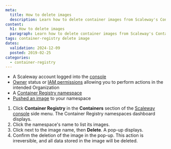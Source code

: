 ```yaml
---
meta:
  title: How to delete images
  description: Learn how to delete container images from Scaleway's Container Registry.
content:
  h1: How to delete images
  paragraph: Learn how to delete container images from Scaleway's Container Registry.
tags: container-registry delete image
dates:
  validation: 2024-12-09
  posted: 2019-02-25
categories:
  - container-registry
---
```


<Macro id="requirements" />

- A Scaleway account logged into the [console](https://console.scaleway.com)
- [Owner](/identity-and-access-management/iam/concepts/#owner) status or [IAM permissions](/identity-and-access-management/iam/concepts/#permission) allowing you to perform actions in the intended Organization
- A [Container Registry namespace](/containers/container-registry/how-to/create-namespace/)
- [Pushed an image](/containers/container-registry/how-to/push-images/) to your namespace


1. Click **Container Registry** in the **Containers** section of the [Scaleway console](https://console.scaleway.com) side menu. The Container Registry namespaces dashboard displays.
2. Click the namespace's name to list its images.
3. Click <Icon name="more" /> next to the image name, then **Delete**. A pop-up displays.
4. Confirm the deletion of the image in the pop-up.
    <Message type="important">
      This action is irreversible, and all data stored in the image will be deleted.
    </Message>


